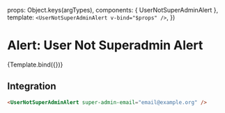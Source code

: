 

<Meta
  title="Components/Alert"
  component={UserNotSuperAdminAlert} />

  props: Object.keys(argTypes),
  components: { UserNotSuperAdminAlert },
  template: `<UserNotSuperAdminAlert v-bind="$props" />`,
})

# Alert: User Not Superadmin Alert

<Description of={UserNotSuperAdminAlert} />

<Canvas>
  <Story
    name='User Not Superadmin Alert'
    args={{
      superAdminEmail: 'email@example.org',
    }}>
    {Template.bind({})}
  </Story>
</Canvas>

<ArgsTable story="User Not Superadmin Alert" />

## Integration

```html
<UserNotSuperAdminAlert super-admin-email="email@example.org" />
```

<ArgsTable of={UserNotSuperAdminAlert} />
